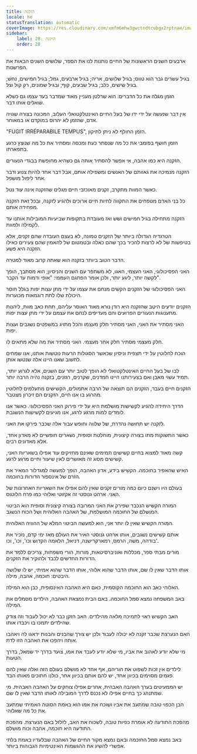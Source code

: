 ```yaml
---
title: הזקנה
locale: he
statusTranslation: automatic
coverImage: https://res.cloudinary.com/xmfm6mhw3gwctndtcubgx2rptnae/image/upload/v1740337243/small_cover_educacion_fundamental_a051170f1c.webp
sidebar:
    label: 28. הזקנה
    order: 28
---
```

ארבעים השנים הראשונות של החיים נותנות לנו את הספר, שלושים השנים הבאות את הפרשנות.

בגיל עשרים גבר הוא טווס; בגיל שלושים, אריה; בגיל ארבעים, גמל; בגיל חמישים, נחש; בגיל שישים, כלב; בגיל שבעים, קוף; ובגיל שמונים, רק קול וצל.

הזמן מגלה את כל הדברים: הוא שרלטן מעניין מאוד שמדבר בעד עצמו גם כשלא שואלים אותו דבר.

אין דבר שנעשה על ידי ידו של בעל החיים האינטלקטואלי העלוב, המכונה בצורה שגויה אדם, שהזמן לא יהרוס במוקדם או במאוחר.

"FUGIT IRRÉPARABILE TEMPUS", הזמן החולף לא ניתן לתיקון.

הזמן חושף בפומבי את כל מה שנסתר כעת ומכסה ומסתיר את כל מה שנוצץ כרגע בתפארתו.

הזקנה היא כמו אהבה, אי אפשר להסתיר אותה גם כשהיא מחופשת בבגדי הנעורים.

הזקנה מנמיכה את גאוותם של האנשים ומשפילה אותם, אבל דבר אחד להיות צנוע ודבר אחר ליפול מושפל.

כאשר המוות מתקרב, זקנים מאוכזבי חיים מגלים שהזקנה אינה עוד נטל.

כל בני האדם מטפחים את התקווה לחיות חיים ארוכים ולהגיע לזקנה, ובכל זאת הזקנה מפחידה אותם.

הזקנה מתחילה בגיל חמישים ושש ואז מעובדת בתקופות שביעיות המובילות אותנו עד לקמילה ולמוות.

הטרגדיה הגדולה ביותר של הזקנים טמונה, לא בעצם העובדה שהם זקנים, אלא בטיפשות של לא לרצות להכיר בכך שהם כאלה ובטמטום של להאמין שהם צעירים כאילו הזקנה היא פשע.

הדבר הטוב ביותר בזקנה הוא שאתה קרוב מאוד למטרה.

האני הפסיכולוגי, האני העצמי, האגו, לא משתפר עם השנים והניסיון; הוא מסתבך, הופך לקשה יותר, ליגע יותר, ולכן אומר הפתגם העממי: "אופי ודמות עד הקבר".

האני הפסיכולוגי של הזקנים הקשים מנחם את עצמו על ידי מתן עצות יפות בגלל חוסר היכולת שלו לתת דוגמאות מכוערות.

הזקנים יודעים היטב שהזקנה היא רודן נורא מאוד האוסר עליהם, תחת כאב מוות, ליהנות מתענוגות הנעורים הפרועים והם מעדיפים לנחם את עצמם על ידי מתן עצות יפות.

האני מסתיר את האני, האני מסתיר חלק מעצמו והכל מתויג במשפטים נשגבים ועצות יפות.

חלק מעצמי מסתיר חלק אחר מעצמי. האני מסתיר את מה שלא מתאים לו.

הוכח לחלוטין על ידי תצפית וניסיון שכאשר הסגולות הרעות נוטשות אותנו, אנו שמחים לחשוב שאנו היינו אלה שנטשו אותן.

לבו של בעל החיים האינטלקטואלי לא הופך לטוב יותר עם השנים, אלא לגרוע יותר, תמיד עשוי מאבן ואם בצעירותנו היינו חמדנים, שקרנים, רגזנים, בזקנה נהיה הרבה יותר.

הזקנים חיים בעבר, הזקנים הם תוצאה של הרבה אתמולים, הקשישים מתעלמים לחלוטין מהרגע בו אנו חיים, הזקנים הם זיכרון מצטבר.

הדרך היחידה להגיע לקשישות מושלמת היא על ידי פירוק האני הפסיכולוגי. כאשר אנו לומדים למות מרגע לרגע, אנו מגיעים לקשישות הנשגבת.

לזקנה יש תחושה נהדרת, של שלווה וחופש עבור אלה שכבר פירקו את האני.

כאשר התשוקות מתו בצורה קיצונית, מוחלטת וסופית, נשארים חופשיים לא מאדון אחד, אלא מאדונים רבים.

קשה מאוד למצוא בחיים קשישים תמימים שאינם מחזיקים עוד אפילו בשאריות האני, קשישים מסוג זה מאושרים לאין שיעור וחיים מרגע לרגע.

האיש שהאפיר בחוכמה. הקשיש בידע, אדון האהבה, הופך למעשה למגדלור המאיר את הזרם של אינספור הדורות בחוכמה.

בעולם היו וישנם כיום כמה מורים זקנים שאין להם אפילו את השאריות האחרונות של האני. ארהט גנוסטי זה אקזוטי ואלוהי כמו פרח הלוטוס.

המורה הקשיש הנכבד שפירק את האני המרובה בצורה קיצונית וסופית הוא הביטוי המושלם של החוכמה המושלמת, של האהבה האלוהית ושל הכוח הנשגב.

המורה הקשיש שאין לו יותר אני, הוא למעשה הביטוי המלא של ההוויה האלוהית.

אותם קשישים נשגבים, אותו ארהט גנוסטי האיר את העולם מאז ימי קדם, נזכיר את בודהה, משה, הרמס, רמארקרישנה, דניאל, הלאמה הקדוש וכו', וכו', וכו'.

מורים מבתי ספר, מכללות ואוניברסיטאות, מורות, הורי משפחות, צריכים ללמד את הדורות החדשים לכבד ולהוקיר את הזקנים.

אותו הדבר שאין לו שם, אותו הדבר שהוא אלוהי, אותו הדבר שהוא אמיתי, יש לו שלושה היבטים: חוכמה, אהבה, מילה.

האלוהי כאב הוא החוכמה הקוסמית, כאם היא האהבה האינסופית, כבן הוא המילה.

באב המשפחה נמצא סמל החוכמה. באם הבית נמצאת האהבה, הילדים מסמלים את המילה.

האב הקשיש ראוי לתמיכה מלאה מהילדים. האב הזקן כבר לא יכול לעבוד וזה צודק שהילדים יתמכו בו ויכבדו אותו.

האם הנערצת שכבר זקנה לא יכולה לעבוד ולכן יש צורך שהבנים והבנות ידאגו לה ויאהבו אותה ויהפכו את האהבה הזו לדת.

מי שלא יודע לאהוב את אביו, מי שלא יודע לעבד את אמו, צועד בדרך יד שמאל, בדרך הטעות.

לילדים אין זכות לשפוט את הוריהם, אף אחד לא מושלם בעולם הזה ואלה שאין להם פגמים מסוימים בכיוון אחד, יש להם אותם בכיוון אחר, כולנו חתוכים מאותו הבד.

יש הממעיטים בערך האהבה האבהית, אחרים אפילו צוחקים על האהבה האבהית. מי שמתנהג כך בחיים אפילו לא נכנס לדרך המובילה לאותו הדבר שאין לו שם.

הבן הכפוי טובה שמתעב את אביו ושוכח את אמו הוא באמת הסוטה האמיתי שמתעב את כל מה שאלוהי.

מהפכת התודעה לא אומרת כפיות טובה, לשכוח את האב, לזלזל באם הנערצת. מהפכת התודעה היא חוכמה, אהבה וכוח מושלם.

באב נמצא סמל החוכמה ובאם נמצא מקור החיים של האהבה שבלעדיו באמת בלתי אפשרי להשיג את ההגשמות האינטימיות הגבוהות ביותר.

